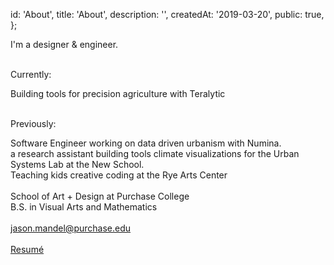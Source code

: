 
  id: 'About',
  title: 'About',
  description: '',
  createdAt: '2019-03-20',
  public: true,
};

I'm a designer & engineer. <br />

<br />
Currently: <br />

Building tools for precision agriculture with <LinkStyle href="teralytic.co">Teralytic</LinkStyle><br />

<br />
Previously: <br />

Software Engineer working on data driven urbanism with <LinkStyle href="urbansystemslab.com">Numina</LinkStyle>.<br />
a research assistant building tools  climate visualizations for the <LinkStyle href="urbansystemslab.com">Urban Systems Lab</LinkStyle> at the New School. <br />
Teaching kids creative coding at the <LinkStyle href="ryeartscenter.org">Rye Arts Center</LinkStyle><br />
<br />
School of Art + Design at Purchase College <br />
B.S. in Visual Arts and Mathematics <br />
<br />
jason.mandel@purchase.edu <br />
<br />
<a href="http://s3.amazonaws.com/arena-attachments/1380589/5a621bb1d45b1ef89f7cb20f63d1177d.pdf?1509389154">
  Resumé
</a>
